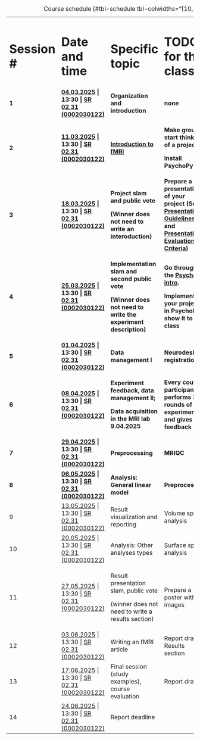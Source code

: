 ::: {style="font-size: 50%;"}
+--------------+------------------------------------------------------------------------------------------------------------------------------------------------------------------------------------------------------------------------------------------------------------------------------------------------------------------------------------------------+----------------------------------------------------------------+-------------------------------------------------------------------------------------------------------------------------------------------------------------------------------+--------------------------+
| # Session \# | # Date and time                                                                                                                                                                                                                                                                                                                                | # Specific topic                                               | # TODO for this class                                                                                                                                                         | # Estimated workload (h) |
+--------------+------------------------------------------------------------------------------------------------------------------------------------------------------------------------------------------------------------------------------------------------------------------------------------------------------------------------------------------------+----------------------------------------------------------------+-------------------------------------------------------------------------------------------------------------------------------------------------------------------------------+--------------------------+
| **1**        | [**04.03.2025**](https://online.uni-graz.at/kfu_online/pl/ui/$ctx/!wbTermin.wbEdit?pTerminNr=8700320 "Detailansicht") **\| 13:30 \| [SR 02.31 (0002030122)](https://online.uni-graz.at/kfu_online/pl/ui/$ctx/wbKalender.wbRessource?pResNr=12603&pDatum=04.03.2025&pOrgNr=&pSachbearbeiter=F "Zum Terminkalender von SR 02.31 (0002030122)")** | **Organization and introduction**                              | **none**                                                                                                                                                                      | **0**                    |
+--------------+------------------------------------------------------------------------------------------------------------------------------------------------------------------------------------------------------------------------------------------------------------------------------------------------------------------------------------------------+----------------------------------------------------------------+-------------------------------------------------------------------------------------------------------------------------------------------------------------------------------+--------------------------+
| **2**        | [**11.03.2025**](https://online.uni-graz.at/kfu_online/pl/ui/$ctx/!wbTermin.wbEdit?pTerminNr=8700319 "Detailansicht") **\| 13:30 \| [SR 02.31 (0002030122)](https://online.uni-graz.at/kfu_online/pl/ui/$ctx/wbKalender.wbRessource?pResNr=12603&pDatum=11.03.2025&pOrgNr=&pSachbearbeiter=F "Zum Terminkalender von SR 02.31 (0002030122)")** | [**Introduction to fMRI**](fmri-intro.qmd)                     | **Make groups, start thinking of a project**;                                                                                                                                 | 4                        |
|              |                                                                                                                                                                                                                                                                                                                                                |                                                                |                                                                                                                                                                               |                          |
|              |                                                                                                                                                                                                                                                                                                                                                |                                                                | **Install PsychoPy**                                                                                                                                                          |                          |
+--------------+------------------------------------------------------------------------------------------------------------------------------------------------------------------------------------------------------------------------------------------------------------------------------------------------------------------------------------------------+----------------------------------------------------------------+-------------------------------------------------------------------------------------------------------------------------------------------------------------------------------+--------------------------+
| **3**        | [**18.03.2025**](https://online.uni-graz.at/kfu_online/pl/ui/$ctx/!wbTermin.wbEdit?pTerminNr=8700318 "Detailansicht") **\| 13:30 \| [SR 02.31 (0002030122)](https://online.uni-graz.at/kfu_online/pl/ui/$ctx/wbKalender.wbRessource?pResNr=12603&pDatum=18.03.2025&pOrgNr=&pSachbearbeiter=F "Zum Terminkalender von SR 02.31 (0002030122)")** | **Project slam and public vote**                               | **Prepare a presentation of your project (See [Presentation Guidelines](#sec-presentation-guidelines) and [Presentation Evaluation Criteria](#sec-presentation-evaluation))** | **4**                    |
|              |                                                                                                                                                                                                                                                                                                                                                |                                                                |                                                                                                                                                                               |                          |
|              |                                                                                                                                                                                                                                                                                                                                                | **(Winner does not need to write an interoduction)**           |                                                                                                                                                                               |                          |
+--------------+------------------------------------------------------------------------------------------------------------------------------------------------------------------------------------------------------------------------------------------------------------------------------------------------------------------------------------------------+----------------------------------------------------------------+-------------------------------------------------------------------------------------------------------------------------------------------------------------------------------+--------------------------+
| **4**        | [**25.03.2025**](https://online.uni-graz.at/kfu_online/pl/ui/$ctx/!wbTermin.wbEdit?pTerminNr=8700317 "Detailansicht") **\| 13:30 \| [SR 02.31 (0002030122)](https://online.uni-graz.at/kfu_online/pl/ui/$ctx/wbKalender.wbRessource?pResNr=12603&pDatum=25.03.2025&pOrgNr=&pSachbearbeiter=F "Zum Terminkalender von SR 02.31 (0002030122)")** | **Implementation slam and second public vote**                 | **Go through the [PsychoPy intro](https://www.youtube.com/watch?v=GSv60zgQlB8).**                                                                                             | **8**                    |
|              |                                                                                                                                                                                                                                                                                                                                                |                                                                |                                                                                                                                                                               |                          |
|              |                                                                                                                                                                                                                                                                                                                                                | **(Winner does not need to write the experiment description)** | **Implement your project in PsychoPy, show it to the class**                                                                                                                  |                          |
+--------------+------------------------------------------------------------------------------------------------------------------------------------------------------------------------------------------------------------------------------------------------------------------------------------------------------------------------------------------------+----------------------------------------------------------------+-------------------------------------------------------------------------------------------------------------------------------------------------------------------------------+--------------------------+
| **5**        | [**01.04.2025**](https://online.uni-graz.at/kfu_online/pl/ui/$ctx/!wbTermin.wbEdit?pTerminNr=8700316 "Detailansicht") **\| 13:30 \| [SR 02.31 (0002030122)](https://online.uni-graz.at/kfu_online/pl/ui/$ctx/wbKalender.wbRessource?pResNr=12603&pDatum=01.04.2025&pOrgNr=&pSachbearbeiter=F "Zum Terminkalender von SR 02.31 (0002030122)")** | **Data management I**                                          | **Neurodesk registration**                                                                                                                                                    | **4**                    |
+--------------+------------------------------------------------------------------------------------------------------------------------------------------------------------------------------------------------------------------------------------------------------------------------------------------------------------------------------------------------+----------------------------------------------------------------+-------------------------------------------------------------------------------------------------------------------------------------------------------------------------------+--------------------------+
| **6**        | [**08.04.2025**](https://online.uni-graz.at/kfu_online/pl/ui/$ctx/!wbTermin.wbEdit?pTerminNr=8700315 "Detailansicht") **\| 13:30 \| [SR 02.31 (0002030122)](https://online.uni-graz.at/kfu_online/pl/ui/$ctx/wbKalender.wbRessource?pResNr=12603&pDatum=08.04.2025&pOrgNr=&pSachbearbeiter=F "Zum Terminkalender von SR 02.31 (0002030122)")** | **Experiment feedback, data management II;**                   | **Every course participant performs 3 rounds of the experiment and gives feedback**                                                                                           | **1**                    |
|              |                                                                                                                                                                                                                                                                                                                                                |                                                                |                                                                                                                                                                               |                          |
|              |                                                                                                                                                                                                                                                                                                                                                | **Data acquisition in the MRI lab 9.04.2025**                  |                                                                                                                                                                               |                          |
+--------------+------------------------------------------------------------------------------------------------------------------------------------------------------------------------------------------------------------------------------------------------------------------------------------------------------------------------------------------------+----------------------------------------------------------------+-------------------------------------------------------------------------------------------------------------------------------------------------------------------------------+--------------------------+
| **7**        | [**29.04.2025**](https://online.uni-graz.at/kfu_online/pl/ui/$ctx/!wbTermin.wbEdit?pTerminNr=8700314 "Detailansicht") **\| 13:30 \| [SR 02.31 (0002030122)](https://online.uni-graz.at/kfu_online/pl/ui/$ctx/wbKalender.wbRessource?pResNr=12603&pDatum=29.04.2025&pOrgNr=&pSachbearbeiter=F "Zum Terminkalender von SR 02.31 (0002030122)")** | **Preprocessing**                                              | **MRIQC**                                                                                                                                                                     | **0**                    |
+--------------+------------------------------------------------------------------------------------------------------------------------------------------------------------------------------------------------------------------------------------------------------------------------------------------------------------------------------------------------+----------------------------------------------------------------+-------------------------------------------------------------------------------------------------------------------------------------------------------------------------------+--------------------------+
| **8**        | [**06.05.2025**](https://online.uni-graz.at/kfu_online/pl/ui/$ctx/!wbTermin.wbEdit?pTerminNr=8700313 "Detailansicht") **\| 13:30 \| [SR 02.31 (0002030122)](https://online.uni-graz.at/kfu_online/pl/ui/$ctx/wbKalender.wbRessource?pResNr=12603&pDatum=06.05.2025&pOrgNr=&pSachbearbeiter=F "Zum Terminkalender von SR 02.31 (0002030122)")** | **Analysis: General linear model**                             | **Preprocessing**                                                                                                                                                             | **4**                    |
+--------------+------------------------------------------------------------------------------------------------------------------------------------------------------------------------------------------------------------------------------------------------------------------------------------------------------------------------------------------------+----------------------------------------------------------------+-------------------------------------------------------------------------------------------------------------------------------------------------------------------------------+--------------------------+
| 9            | [13.05.2025](https://online.uni-graz.at/kfu_online/pl/ui/$ctx/!wbTermin.wbEdit?pTerminNr=8700312 "Detailansicht") \| 13:30 \| [SR 02.31 (0002030122)](https://online.uni-graz.at/kfu_online/pl/ui/$ctx/wbKalender.wbRessource?pResNr=12603&pDatum=13.05.2025&pOrgNr=&pSachbearbeiter=F "Zum Terminkalender von SR 02.31 (0002030122)")         | Result visualization and reporting                             | Volume space analysis                                                                                                                                                         | 4                        |
+--------------+------------------------------------------------------------------------------------------------------------------------------------------------------------------------------------------------------------------------------------------------------------------------------------------------------------------------------------------------+----------------------------------------------------------------+-------------------------------------------------------------------------------------------------------------------------------------------------------------------------------+--------------------------+
| 10           | [20.05.2025](https://online.uni-graz.at/kfu_online/pl/ui/$ctx/!wbTermin.wbEdit?pTerminNr=8700311 "Detailansicht") \| 13:30 \| [SR 02.31 (0002030122)](https://online.uni-graz.at/kfu_online/pl/ui/$ctx/wbKalender.wbRessource?pResNr=12603&pDatum=20.05.2025&pOrgNr=&pSachbearbeiter=F "Zum Terminkalender von SR 02.31 (0002030122)")         | Analysis: Other analyses types                                 | Surface space analysis                                                                                                                                                        | 4                        |
+--------------+------------------------------------------------------------------------------------------------------------------------------------------------------------------------------------------------------------------------------------------------------------------------------------------------------------------------------------------------+----------------------------------------------------------------+-------------------------------------------------------------------------------------------------------------------------------------------------------------------------------+--------------------------+
| 11           | [27.05.2025](https://online.uni-graz.at/kfu_online/pl/ui/$ctx/!wbTermin.wbEdit?pTerminNr=8700310 "Detailansicht") \| 13:30 \| [SR 02.31 (0002030122)](https://online.uni-graz.at/kfu_online/pl/ui/$ctx/wbKalender.wbRessource?pResNr=12603&pDatum=27.05.2025&pOrgNr=&pSachbearbeiter=F "Zum Terminkalender von SR 02.31 (0002030122)")         | Result presentation slam, public vote                          | Prepare a poster with images                                                                                                                                                  | 4                        |
|              |                                                                                                                                                                                                                                                                                                                                                |                                                                |                                                                                                                                                                               |                          |
|              |                                                                                                                                                                                                                                                                                                                                                | (winner does not need to write a results section)              |                                                                                                                                                                               |                          |
+--------------+------------------------------------------------------------------------------------------------------------------------------------------------------------------------------------------------------------------------------------------------------------------------------------------------------------------------------------------------+----------------------------------------------------------------+-------------------------------------------------------------------------------------------------------------------------------------------------------------------------------+--------------------------+
| 12           | [03.06.2025](https://online.uni-graz.at/kfu_online/pl/ui/$ctx/!wbTermin.wbEdit?pTerminNr=8700309 "Detailansicht") \| 13:30 \| [SR 02.31 (0002030122)](https://online.uni-graz.at/kfu_online/pl/ui/$ctx/wbKalender.wbRessource?pResNr=12603&pDatum=03.06.2025&pOrgNr=&pSachbearbeiter=F "Zum Terminkalender von SR 02.31 (0002030122)")         | Writing an fMRI article                                        | Report draft: Results section                                                                                                                                                 | 4                        |
+--------------+------------------------------------------------------------------------------------------------------------------------------------------------------------------------------------------------------------------------------------------------------------------------------------------------------------------------------------------------+----------------------------------------------------------------+-------------------------------------------------------------------------------------------------------------------------------------------------------------------------------+--------------------------+
| 13           | [17.06.2025](https://online.uni-graz.at/kfu_online/pl/ui/$ctx/!wbTermin.wbEdit?pTerminNr=8700308 "Detailansicht") \| 13:30 \| [SR 02.31 (0002030122)](https://online.uni-graz.at/kfu_online/pl/ui/$ctx/wbKalender.wbRessource?pResNr=12603&pDatum=17.06.2025&pOrgNr=&pSachbearbeiter=F "Zum Terminkalender von SR 02.31 (0002030122)")         | Final session (study examples), course evaluation              | Report draft                                                                                                                                                                  | 4                        |
+--------------+------------------------------------------------------------------------------------------------------------------------------------------------------------------------------------------------------------------------------------------------------------------------------------------------------------------------------------------------+----------------------------------------------------------------+-------------------------------------------------------------------------------------------------------------------------------------------------------------------------------+--------------------------+
| 14           | [24.06.2025](https://online.uni-graz.at/kfu_online/pl/ui/$ctx/!wbTermin.wbEdit?pTerminNr=8700307 "Detailansicht") \| 13:30 \| [SR 02.31 (0002030122)](https://online.uni-graz.at/kfu_online/pl/ui/$ctx/wbKalender.wbRessource?pResNr=12603&pDatum=24.06.2025&pOrgNr=&pSachbearbeiter=F "Zum Terminkalender von SR 02.31 (0002030122)")         | Report deadline                                                |                                                                                                                                                                               | 4                        |
+--------------+------------------------------------------------------------------------------------------------------------------------------------------------------------------------------------------------------------------------------------------------------------------------------------------------------------------------------------------------+----------------------------------------------------------------+-------------------------------------------------------------------------------------------------------------------------------------------------------------------------------+--------------------------+

: Course schedule {#tbl-schedule tbl-colwidths="\[10,20,30,30,10\]"}
:::
